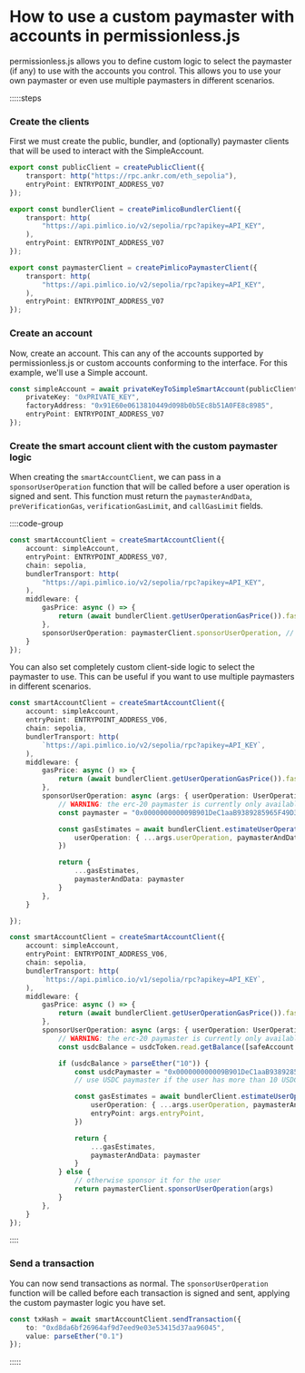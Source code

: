 # How to use a custom paymaster with accounts in permissionless.js

permissionless.js allows you to define custom logic to select the paymaster (if any) to use with the accounts you control. This allows you to use your own paymaster or even use multiple paymasters in different scenarios.

:::::steps

### Create the clients

First we must create the public, bundler, and (optionally) paymaster clients that will be used to interact with the SimpleAccount.

```ts
export const publicClient = createPublicClient({
	transport: http("https://rpc.ankr.com/eth_sepolia"),
	entryPoint: ENTRYPOINT_ADDRESS_V07
});

export const bundlerClient = createPimlicoBundlerClient({
	transport: http(
		"https://api.pimlico.io/v2/sepolia/rpc?apikey=API_KEY",
	),
	entryPoint: ENTRYPOINT_ADDRESS_V07
});

export const paymasterClient = createPimlicoPaymasterClient({
	transport: http(
		"https://api.pimlico.io/v2/sepolia/rpc?apikey=API_KEY",
	),
	entryPoint: ENTRYPOINT_ADDRESS_V07
});
```

### Create an account

Now, create an account. This can any of the accounts supported by permissionless.js or custom accounts conforming to the interface. For this example, we'll use a Simple account.

```ts
const simpleAccount = await privateKeyToSimpleSmartAccount(publicClient, {
	privateKey: "0xPRIVATE_KEY",
	factoryAddress: "0x91E60e0613810449d098b0b5Ec8b51A0FE8c8985",
	entryPoint: ENTRYPOINT_ADDRESS_V07
});
```

### Create the smart account client with the custom paymaster logic

When creating the `smartAccountClient`, we can pass in a `sponsorUserOperation` function that will be called before a user operation is signed and sent. This function must return the `paymasterAndData`, `preVerificationGas`, `verificationGasLimit`, and `callGasLimit` fields.

::::code-group

```ts [Pimlico Paymaster]
const smartAccountClient = createSmartAccountClient({
	account: simpleAccount,
	entryPoint: ENTRYPOINT_ADDRESS_V07,
	chain: sepolia,
	bundlerTransport: http(
		"https://api.pimlico.io/v2/sepolia/rpc?apikey=API_KEY",
	),
	middleware: {
		gasPrice: async () => {
			return (await bundlerClient.getUserOperationGasPrice()).fast // if using pimlico bundlers
		},
		sponsorUserOperation: paymasterClient.sponsorUserOperation, // optional
	}
});
```

You can also set completely custom client-side logic to select the paymaster to use. This can be useful if you want to use multiple paymasters in different scenarios.

```ts [ERC-20 Paymaster]
const smartAccountClient = createSmartAccountClient({
	account: simpleAccount,
	entryPoint: ENTRYPOINT_ADDRESS_V06,
	chain: sepolia,
	bundlerTransport: http(
		`https://api.pimlico.io/v2/sepolia/rpc?apikey=API_KEY`,
	),
	middleware: {
		gasPrice: async () => {
			return (await bundlerClient.getUserOperationGasPrice()).fast // if using pimlico bundlers
		},
		sponsorUserOperation: async (args: { userOperation: UserOperation, entryPoint: Address }) => {
			// WARNING: the erc-20 paymaster is currently only available for entrypoint v0.6
			const paymaster = "0x000000000009B901DeC1aaB9389285965F49D387" // usdc paymaster on mumbai

			const gasEstimates = await bundlerClient.estimateUserOperationGas({
				userOperation: { ...args.userOperation, paymasterAndData: paymaster },
			})

			return {
				...gasEstimates,
				paymasterAndData: paymaster
			}
		},
	}

});
```

```ts [Dynamic Paymaster Logic]
const smartAccountClient = createSmartAccountClient({
	account: simpleAccount,
	entryPoint: ENTRYPOINT_ADDRESS_V06,
	chain: sepolia,
	bundlerTransport: http(
		`https://api.pimlico.io/v1/sepolia/rpc?apikey=API_KEY`,
	),
	middleware: {
		gasPrice: async () => {
			return (await bundlerClient.getUserOperationGasPrice()).fast // if using pimlico bundlers
		},
		sponsorUserOperation: async (args: { userOperation: UserOperation, entryPoint: Address }) => {
			// WARNING: the erc-20 paymaster is currently only available for entrypoint v0.6
			const usdcBalance = usdcToken.read.getBalance([safeAccount.address]) // get the user's usdc token balance on mumbai

			if (usdcBalance > parseEther("10")) {
				const usdcPaymaster = "0x000000000009B901DeC1aaB9389285965F49D387" // usdc paymaster on mumbai
				// use USDC paymaster if the user has more than 10 USDC

				const gasEstimates = await bundlerClient.estimateUserOperationGas({
					userOperation: { ...args.userOperation, paymasterAndData: paymaster },
					entryPoint: args.entryPoint,
				})

				return {
					...gasEstimates,
					paymasterAndData: paymaster
				}
			} else {
				// otherwise sponsor it for the user
				return paymasterClient.sponsorUserOperation(args)
			}
		},
	}
});
```

::::

### Send a transaction

You can now send transactions as normal. The `sponsorUserOperation` function will be called before each transaction is signed and sent, applying the custom paymaster logic you have set.

```ts
const txHash = await smartAccountClient.sendTransaction({
	to: "0xd8da6bf26964af9d7eed9e03e53415d37aa96045",
	value: parseEther("0.1")
});
```

:::::